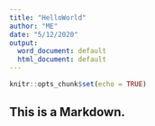 ```yaml
---
title: "HelloWorld"
author: "ME"
date: "5/12/2020"
output:
  word_document: default
  html_document: default
---
```


```r
knitr::opts_chunk$set(echo = TRUE)
```

## This is a Markdown.

